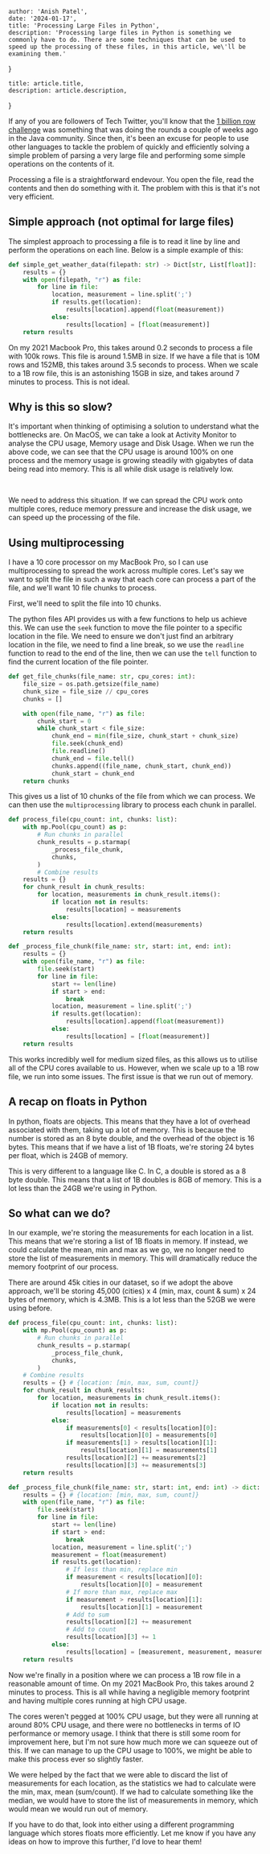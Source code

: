 


    author: 'Anish Patel',
    date: '2024-01-17',
    title: 'Processing Large Files in Python',
    description: 'Processing large files in Python is something we commonly have to do. There are some techniques that can be used to speed up the processing of these files, in this article, we\'ll be examining them.'
}

    title: article.title,
    description: article.description,
}


If any of you are followers of Tech Twitter, you'll know that the <a href="https://www.morling.dev/blog/one-billion-row-challenge/">1 billion row
challenge</a> was something that was doing the rounds a couple of weeks ago in the
Java community. Since then, it's been an excuse for people to use other languages to
tackle the problem of quickly and efficiently solving a simple problem of parsing
a very large file and performing some simple operations on the contents of it.

Processing a file is a straightforward endevour. You open the file, read the contents
and then do something with it. The problem with this is that it's not very efficient.

## Simple approach (not optimal for large files)

The simplest approach to processing a file is to read it line by line and perform the 
operations on each line. Below is a simple example of this:

```python
def simple_get_weather_data(filepath: str) -> Dict[str, List[float]]:
    results = {}
    with open(filepath, "r") as file:
        for line in file:
            location, measurement = line.split(';')
            if results.get(location):
                results[location].append(float(measurement))
            else:
                results[location] = [float(measurement)]
    return results
```

On my 2021 Macbook Pro, this takes around 0.2 seconds to process a file with 100k rows.
This file is around 1.5MB in size. If we have a file that is 10M rows and 152MB, this
takes around 3.5 seconds to process. When we scale to a 1B row file, this is an astonishing
15GB in size, and takes around 7 minutes to process. This is not ideal.

## Why is this so slow?

It's important when thinking of optimising a solution to understand what
the bottlenecks are. On MacOS, we can take a look at Activity Monitor to analyse
the CPU usage, Memory usage and Disk Usage. When we run the above code, we can see
that the CPU usage is around 100% on one process and the memory usage is growing
steadily with gigabytes of data being read into memory. This is all while disk usage
is relatively low.

<Image src={cpuUsage} alt="" />
<Image src={memoryPressure} alt="" />
<Image src={diskUsage} alt="" />

We need to address this situation. If we can spread the CPU work onto multiple
cores, reduce memory pressure and increase the disk usage, we can speed up the
processing of the file.

## Using multiprocessing

I have a 10 core processor on my MacBook Pro, so I can use multiprocessing to
spread the work across multiple cores. Let's say we want to split the file in 
such a way that each core can process a part of the file, and we'll want 10 file
chunks to process. 

First, we'll need to split the file into 10 chunks. 

The python files API provides us with a few functions to help us achieve
this. We can use the `seek` function to move the file pointer to a specific
location in the file. We need to ensure we don't just find an arbitrary location
in the file, we need to find a line break, so we use the `readline` function to 
read to the end of the line, then we can use the `tell` function to
find the current location of the file pointer.

```python
def get_file_chunks(file_name: str, cpu_cores: int):
    file_size = os.path.getsize(file_name)
    chunk_size = file_size // cpu_cores
    chunks = []

    with open(file_name, "r") as file:
        chunk_start = 0
        while chunk_start < file_size:
            chunk_end = min(file_size, chunk_start + chunk_size)
            file.seek(chunk_end)
            file.readline()
            chunk_end = file.tell()
            chunks.append((file_name, chunk_start, chunk_end))
            chunk_start = chunk_end
    return chunks
```

This gives us a list of 10 chunks of the file from which we can process. We can
then use the `multiprocessing` library to process each chunk in parallel.

```python
def process_file(cpu_count: int, chunks: list):
    with mp.Pool(cpu_count) as p:
        # Run chunks in parallel
        chunk_results = p.starmap(
            _process_file_chunk,
            chunks,
        )
        # Combine results
    results = {}
    for chunk_result in chunk_results:
        for location, measurements in chunk_result.items():
            if location not in results:
                results[location] = measurements
            else:
                results[location].extend(measurements)
    return results

def _process_file_chunk(file_name: str, start: int, end: int):
    results = {}
    with open(file_name, "r") as file:
        file.seek(start)
        for line in file:
            start += len(line)
            if start > end:
                break
            location, measurement = line.split(';')
            if results.get(location):
                results[location].append(float(measurement))
            else:
                results[location] = [float(measurement)]
    return results
```

This works incredibly well for medium sized files, as this allows us to utilise
all of the CPU cores available to us. However, when we scale up to a 1B row file,
we run into some issues. The first issue is that we run out of memory.

## A recap on floats in Python

In python, floats are objects. This means that they have a lot of overhead
associated with them, taking up a lot of memory. This is because the number is stored
as an 8 byte double, and the overhead of the object is 16 bytes. This means that
if we have a list of 1B floats, we're storing 24 bytes per float, which is 24GB of
memory.

This is very different to a language like C. In C, a double is stored as a 8 byte double. 
This means that a list of 1B doubles is 8GB of memory. This is a lot less than the 24GB
we're using in Python.

## So what can we do?

In our example, we're storing the measurements for each location in a list. This
means that we're storing a list of 1B floats in memory. If instead, we could
calculate the mean, min and max as we go, we no longer need to store the list of
measurements in memory. This will dramatically reduce the memory footprint of our
process.

There are around 45k cities in our dataset, so if we adopt the above approach, we'll
be storing 45,000 (cities) x 4 (min, max, count & sum) x 24 bytes of memory, which
is 4.3MB. This is a lot less than the 52GB we were using before.    

```python
def process_file(cpu_count: int, chunks: list):
    with mp.Pool(cpu_count) as p:
        # Run chunks in parallel
        chunk_results = p.starmap(
            _process_file_chunk,
            chunks,
        )
    # Combine results
    results = {} # {location: [min, max, sum, count]}
    for chunk_result in chunk_results:
        for location, measurements in chunk_result.items():
            if location not in results:
                results[location] = measurements
            else:
                if measurements[0] < results[location][0]:
                    results[location][0] = measurements[0]
                if measurements[1] > results[location][1]:
                    results[location][1] = measurements[1]
                results[location][2] += measurements[2]
                results[location][3] += measurements[3]
    return results

def _process_file_chunk(file_name: str, start: int, end: int) -> dict:
    results = {} # {location: [min, max, sum, count]}
    with open(file_name, "r") as file:
        file.seek(start)
        for line in file:
            start += len(line)
            if start > end:
                break
            location, measurement = line.split(';')
            measurement = float(measurement)
            if results.get(location):
                # If less than min, replace min
                if measurement < results[location][0]:
                    results[location][0] = measurement
                # If more than max, replace max
                if measurement > results[location][1]:
                    results[location][1] = measurement
                # Add to sum
                results[location][2] += measurement
                # Add to count
                results[location][3] += 1
            else:
                results[location] = [measurement, measurement, measurement, 1]
    return results
```

Now we're finally in a position where we can process a 1B row file in a reasonable
amount of time. On my 2021 MacBook Pro, this takes around 2 minutes to process. This
is all while having a negligible memory footprint and having multiple cores running
at high CPU usage.

The cores weren't pegged at 100% CPU usage, but they were all running at around 80%
CPU usage, and there were no bottlenecks in terms of IO performance or memory usage.
I think that there is still some room for improvement here, but I'm not sure how
much more we can squeeze out of this. If we can manage to up the CPU usage to 100%,
we might be able to make this process ever so slightly faster.

We were helped by the fact that we were able to discard the list of measurements
for each location, as the statistics we had to calculate were the min, max, mean
(sum/count). If we had to calculate something like the median, we would have to
store the list of measurements in memory, which would mean we would run out of
memory.

If you have to do that, look into either using a different programming language
which stores floats more efficiently. Let me know if you have any ideas on how
to improve this further, I'd love to hear them!